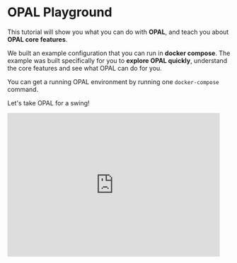 # OPAL Playground

This tutorial will show you what you can do with **OPAL**, and teach you about **OPAL core features**.

We built an example configuration that you can run in **docker compose**. The example was built specifically for
you to **explore OPAL quickly**, understand the core features and see what OPAL can do for you.

You can get a running OPAL environment by running one `docker-compose` command.

Let's take OPAL for a swing!

<iframe
  src="https://giphy.com/embed/6Rxl284DsjF8A"
  width="480"
  height="325"
  frameBorder="0"
  class="giphy-embed"
  allowFullScreen
></iframe>
